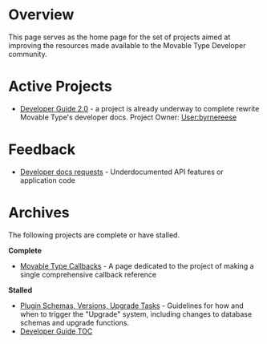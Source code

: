 = Overview =

This page serves as the home page for the set of projects aimed at improving the resources made available to the Movable Type Developer community.

= Active Projects =

* [[Documentation:Developer Guide|Developer Guide 2.0]] - a project is already underway to complete rewrite Movable Type's developer docs. Project Owner: [[User:byrnereese]]

= Feedback = 

* [[Developer docs requests]] - Underdocumented API features or application code

= Archives = 

The following projects are complete or have stalled.

'''Complete'''

* [[Movable Type Callbacks]] - A page dedicated to the project of making a single comprehensive callback reference

'''Stalled'''

* [[Plugin Schemas, Versions, Upgrade Tasks]] - Guidelines for how and when to trigger the "Upgrade" system, including changes to database schemas and upgrade functions.
* [[Developer Guide TOC]]